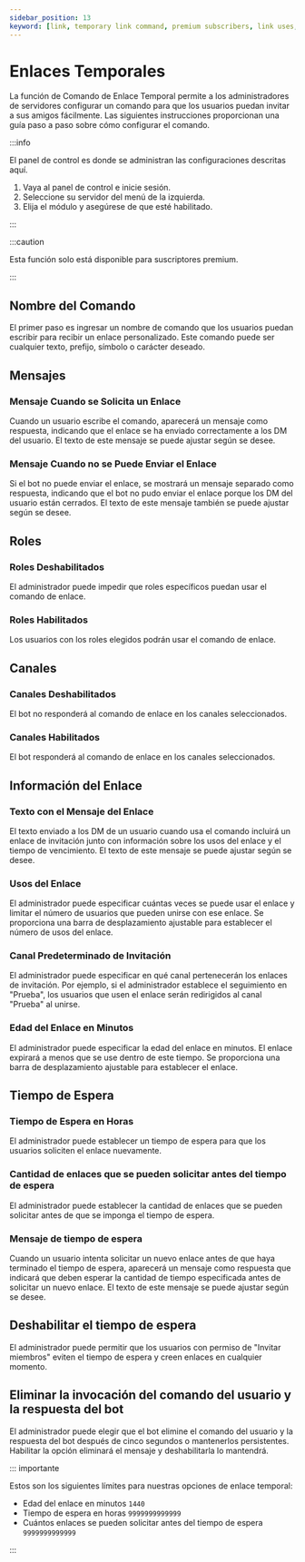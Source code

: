 ```yaml
---
sidebar_position: 13
keyword: [link, temporary link command, premium subscribers, link uses, invite link]
---
```


# Enlaces Temporales

La función de Comando de Enlace Temporal permite a los administradores de servidores configurar un comando para que los usuarios puedan invitar a sus amigos fácilmente. Las siguientes instrucciones proporcionan una guía paso a paso sobre cómo configurar el comando.

:::info

El panel de control es donde se administran las configuraciones descritas aquí.

1. Vaya al panel de control e inicie sesión.
2. Seleccione su servidor del menú de la izquierda.
3. Elija el módulo y asegúrese de que esté habilitado.

:::

:::caution

Esta función solo está disponible para suscriptores premium.

:::

## Nombre del Comando

El primer paso es ingresar un nombre de comando que los usuarios puedan escribir para recibir un enlace personalizado. Este comando puede ser cualquier texto, prefijo, símbolo o carácter deseado.

## Mensajes

### Mensaje Cuando se Solicita un Enlace

Cuando un usuario escribe el comando, aparecerá un mensaje como respuesta, indicando que el enlace se ha enviado correctamente a los DM del usuario. El texto de este mensaje se puede ajustar según se desee.

### Mensaje Cuando no se Puede Enviar el Enlace

Si el bot no puede enviar el enlace, se mostrará un mensaje separado como respuesta, indicando que el bot no pudo enviar el enlace porque los DM del usuario están cerrados. El texto de este mensaje también se puede ajustar según se desee.

## Roles

### Roles Deshabilitados

El administrador puede impedir que roles específicos puedan usar el comando de enlace.

### Roles Habilitados

Los usuarios con los roles elegidos podrán usar el comando de enlace.

## Canales

### Canales Deshabilitados

El bot no responderá al comando de enlace en los canales seleccionados.

### Canales Habilitados

El bot responderá al comando de enlace en los canales seleccionados.

## Información del Enlace

### Texto con el Mensaje del Enlace

El texto enviado a los DM de un usuario cuando usa el comando incluirá un enlace de invitación junto con información sobre los usos del enlace y el tiempo de vencimiento. El texto de este mensaje se puede ajustar según se desee.

### Usos del Enlace

El administrador puede especificar cuántas veces se puede usar el enlace y limitar el número de usuarios que pueden unirse con ese enlace. Se proporciona una barra de desplazamiento ajustable para establecer el número de usos del enlace.

### Canal Predeterminado de Invitación

El administrador puede especificar en qué canal pertenecerán los enlaces de invitación. Por ejemplo, si el administrador establece el seguimiento en "Prueba", los usuarios que usen el enlace serán redirigidos al canal "Prueba" al unirse.

### Edad del Enlace en Minutos

El administrador puede especificar la edad del enlace en minutos. El enlace expirará a menos que se use dentro de este tiempo. Se proporciona una barra de desplazamiento ajustable para establecer el enlace.

## Tiempo de Espera

### Tiempo de Espera en Horas

El administrador puede establecer un tiempo de espera para que los usuarios soliciten el enlace nuevamente.

### Cantidad de enlaces que se pueden solicitar antes del tiempo de espera

El administrador puede establecer la cantidad de enlaces que se pueden solicitar antes de que se imponga el tiempo de espera.

### Mensaje de tiempo de espera

Cuando un usuario intenta solicitar un nuevo enlace antes de que haya terminado el tiempo de espera, aparecerá un mensaje como respuesta que indicará que deben esperar la cantidad de tiempo especificada antes de solicitar un nuevo enlace. El texto de este mensaje se puede ajustar según se desee.

## Deshabilitar el tiempo de espera

El administrador puede permitir que los usuarios con permiso de "Invitar miembros" eviten el tiempo de espera y creen enlaces en cualquier momento.

## Eliminar la invocación del comando del usuario y la respuesta del bot

El administrador puede elegir que el bot elimine el comando del usuario y la respuesta del bot después de cinco segundos o mantenerlos persistentes. Habilitar la opción eliminará el mensaje y deshabilitarla lo mantendrá.

::: importante

Estos son los siguientes límites para nuestras opciones de enlace temporal:

- Edad del enlace en minutos `1440`
- Tiempo de espera en horas `9999999999999`
- Cuántos enlaces se pueden solicitar antes del tiempo de espera `9999999999999`

:::
